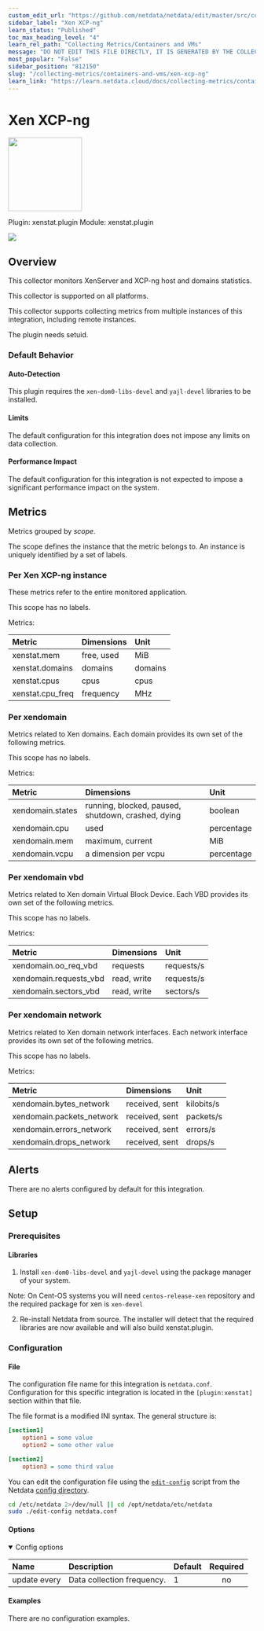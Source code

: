 ```yaml
---
custom_edit_url: "https://github.com/netdata/netdata/edit/master/src/collectors/xenstat.plugin/metadata.yaml"
sidebar_label: "Xen XCP-ng"
learn_status: "Published"
toc_max_heading_level: "4"
learn_rel_path: "Collecting Metrics/Containers and VMs"
message: "DO NOT EDIT THIS FILE DIRECTLY, IT IS GENERATED BY THE COLLECTOR'S metadata.yaml FILE"
most_popular: "False"
sidebar_position: "812150"
slug: "/collecting-metrics/containers-and-vms/xen-xcp-ng"
learn_link: "https://learn.netdata.cloud/docs/collecting-metrics/containers-and-vms/xen-xcp-ng"
---
```



# Xen XCP-ng


<img src="https://netdata.cloud/img/xen.png" width="150"/>


Plugin: xenstat.plugin
Module: xenstat.plugin

<img src="https://img.shields.io/badge/maintained%20by-Netdata-%2300ab44" />

## Overview

This collector monitors XenServer and XCP-ng host and domains statistics.



This collector is supported on all platforms.

This collector supports collecting metrics from multiple instances of this integration, including remote instances.

The plugin needs setuid.

### Default Behavior

#### Auto-Detection

This plugin requires the `xen-dom0-libs-devel` and `yajl-devel` libraries to be installed.

#### Limits

The default configuration for this integration does not impose any limits on data collection.

#### Performance Impact

The default configuration for this integration is not expected to impose a significant performance impact on the system.


## Metrics

Metrics grouped by *scope*.

The scope defines the instance that the metric belongs to. An instance is uniquely identified by a set of labels.



### Per Xen XCP-ng instance

These metrics refer to the entire monitored application.

This scope has no labels.

Metrics:

| Metric | Dimensions | Unit |
|:------|:----------|:----|
| xenstat.mem | free, used | MiB |
| xenstat.domains | domains | domains |
| xenstat.cpus | cpus | cpus |
| xenstat.cpu_freq | frequency | MHz |

### Per xendomain

Metrics related to Xen domains. Each domain provides its own set of the following metrics.

This scope has no labels.

Metrics:

| Metric | Dimensions | Unit |
|:------|:----------|:----|
| xendomain.states | running, blocked, paused, shutdown, crashed, dying | boolean |
| xendomain.cpu | used | percentage |
| xendomain.mem | maximum, current | MiB |
| xendomain.vcpu | a dimension per vcpu | percentage |

### Per xendomain vbd

Metrics related to Xen domain Virtual Block Device. Each VBD provides its own set of the following metrics.

This scope has no labels.

Metrics:

| Metric | Dimensions | Unit |
|:------|:----------|:----|
| xendomain.oo_req_vbd | requests | requests/s |
| xendomain.requests_vbd | read, write | requests/s |
| xendomain.sectors_vbd | read, write | sectors/s |

### Per xendomain network

Metrics related to Xen domain network interfaces. Each network interface provides its own set of the following metrics.

This scope has no labels.

Metrics:

| Metric | Dimensions | Unit |
|:------|:----------|:----|
| xendomain.bytes_network | received, sent | kilobits/s |
| xendomain.packets_network | received, sent | packets/s |
| xendomain.errors_network | received, sent | errors/s |
| xendomain.drops_network | received, sent | drops/s |



## Alerts

There are no alerts configured by default for this integration.


## Setup

### Prerequisites

#### Libraries

1. Install `xen-dom0-libs-devel` and `yajl-devel` using the package manager of your system.

  Note: On Cent-OS systems you will need `centos-release-xen` repository and the required package for xen is `xen-devel`

2. Re-install Netdata from source. The installer will detect that the required libraries are now available and will also build xenstat.plugin.



### Configuration

#### File

The configuration file name for this integration is `netdata.conf`.
Configuration for this specific integration is located in the `[plugin:xenstat]` section within that file.

The file format is a modified INI syntax. The general structure is:

```ini
[section1]
    option1 = some value
    option2 = some other value

[section2]
    option3 = some third value
```
You can edit the configuration file using the [`edit-config`](/docs/netdata-agent/configuration#edit-a-configuration-file-using-edit-config) script from the
Netdata [config directory](/docs/netdata-agent/configuration#the-netdata-config-directory).

```bash
cd /etc/netdata 2>/dev/null || cd /opt/netdata/etc/netdata
sudo ./edit-config netdata.conf
```
#### Options



<details open><summary>Config options</summary>

| Name | Description | Default | Required |
|:----|:-----------|:-------|:--------:|
| update every | Data collection frequency. | 1 | no |

</details>

#### Examples
There are no configuration examples.


